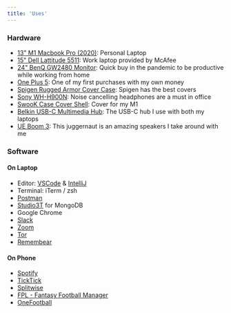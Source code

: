 ```yaml
---
title: 'Uses'
---
```


### Hardware

- [13" M1 Macbook Pro (2020)](https://www.apple.com/in/macbook-pro-13/): Personal Laptop
- [15" Dell Lattitude 5511](https://www.dell.com/en-us/work/shop/dell-laptops-and-notebooks/latitude-5511-laptop/spd/latitude-15-5511-laptop): Work laptop provided by McAfee
- [24" BenQ GW2480 Monitor](https://www.amazon.in/BenQ-23-8-inch-Monitor-Built/dp/B073NTCT4Q/): Quick buy in the pandemic to be productive while working from home
- [One Plus 5](https://www.oneplus.in/5): One of my first purchases with my own money
- [Spigen Rugged Armor Cover Case](https://www.amazon.in/Spigen-Rugged-Armor-Cover-OnePlus/dp/B06XG19W3G/): Spigen has the best covers
- [Sony WH-H900N](https://www.amazon.in/Sony-WH-H900N-Wireless-Cancellation-Headphones/dp/B075X9M9R4): Noise cancelling headphones are a must in office
- [SwooK Case Cover Shell](https://www.amazon.in/SwooK-Cover-Shell-MacBook-Release/dp/B08HMR9H8M/): Cover for my M1
- [Belkin USB-C Multimedia Hub](https://www.amazon.in/Belkin-Multimedia-Tethered-Windows-Laptops/dp/B07Q3HP6KQ): The USB-C hub I use with both my laptops
- [UE Boom 3](https://www.amazon.in/Ultimate-Portable-Bluetooth-Wireless-Speaker/dp/B07DD7ZJ6X): This juggernaut is an amazing speakers I take around with me

### Software

#### On Laptop

- Editor: [VSCode](https://code.visualstudio.com/) & [IntelliJ](https://www.jetbrains.com/idea/)
- Terminal: iTerm / zsh
- [Postman](https://www.postman.com/)
- [Studio3T](https://studio3t.com/) for MongoDB
- Google Chrome
- [Slack](https://slack.com/intl/en-in/)
- [Zoom](https://zoom.us/)
- [Tor](https://www.torproject.org/)
- [Remembear](https://www.remembear.com/)

#### On Phone

- [Spotify](https://www.spotify.com/in-en/)
- [TickTick](https://ticktick.com/)
- [Splitwise](https://play.google.com/store/apps/details?id=com.Splitwise.SplitwiseMobile&hl=en_IN)
- [FPL - Fantasy Football Manager](https://play.google.com/store/apps/details?id=com.homemade.ffm2&hl=en_IN&gl=US)
- [OneFootball](https://play.google.com/store/apps/details?id=de.motain.iliga&hl=en_IN&gl=US)
